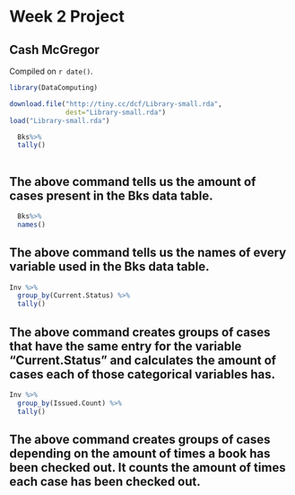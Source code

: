 # Week 2 Project

## Cash McGregor

<!-- leave this material as is -->
Compiled on `r date()`.

```r
library(DataComputing)
```
<!-- put your content after this line -->

```r
download.file("http://tiny.cc/dcf/Library-small.rda", 
              dest="Library-small.rda")
load("Library-small.rda")
```

```r
  Bks%>%
  tally()
  
```
## The above command tells us the amount of cases present in the Bks data table.
```r
  Bks%>%
  names()
```
## The above command tells us the names of every variable used in the Bks data table.
```r
Inv %>%
  group_by(Current.Status) %>%
  tally()
```
## The above command creates groups of cases that have the same entry for the variable "Current.Status" and calculates the amount of cases each of those categorical variables has.
```r
Inv %>%
  group_by(Issued.Count) %>%
  tally()
```
## The above command creates groups of cases depending on the amount of times a book has been checked out. It counts the amount of times each case has been checked out.